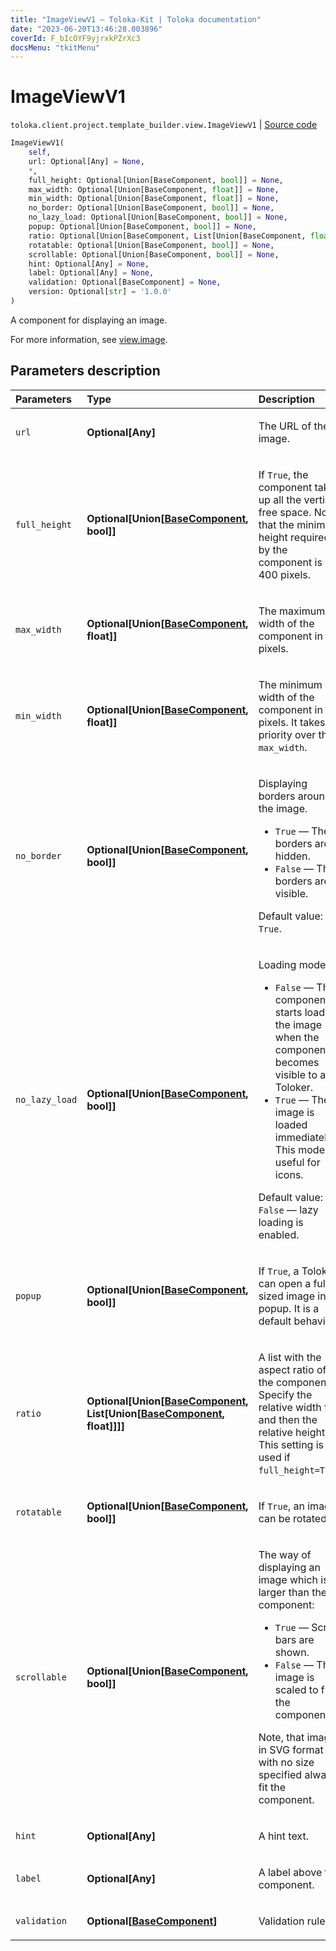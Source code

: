 ```yaml
---
title: "ImageViewV1 — Toloka-Kit | Toloka documentation"
date: "2023-06-20T13:46:28.003896"
coverId: F_bIcOYF9yjrxkPZrXc3
docsMenu: "tkitMenu"
---
```


# ImageViewV1

`toloka.client.project.template_builder.view.ImageViewV1` | [Source code](https://github.com/Toloka/toloka-kit/blob/v1.2.0/src/client/project/template_builder/view.py#L221)

```python
ImageViewV1(
    self,
    url: Optional[Any] = None,
    *,
    full_height: Optional[Union[BaseComponent, bool]] = None,
    max_width: Optional[Union[BaseComponent, float]] = None,
    min_width: Optional[Union[BaseComponent, float]] = None,
    no_border: Optional[Union[BaseComponent, bool]] = None,
    no_lazy_load: Optional[Union[BaseComponent, bool]] = None,
    popup: Optional[Union[BaseComponent, bool]] = None,
    ratio: Optional[Union[BaseComponent, List[Union[BaseComponent, float]]]] = None,
    rotatable: Optional[Union[BaseComponent, bool]] = None,
    scrollable: Optional[Union[BaseComponent, bool]] = None,
    hint: Optional[Any] = None,
    label: Optional[Any] = None,
    validation: Optional[BaseComponent] = None,
    version: Optional[str] = '1.0.0'
)
```

A component for displaying an image.

For more information, see [view.image](/docs/template-builder/reference/view.image).

## Parameters description

| Parameters | Type | Description |
| :----------| :----| :-----------|
`url`|**Optional\[Any\]**|<p>The URL of the image.</p>
`full_height`|**Optional\[Union\[[BaseComponent](/docs/toloka-kit/reference/toloka.client.project.template_builder.base.BaseComponent), bool\]\]**|<p>If `True`, the component takes up all the vertical free space. Note, that the minimum height required by the component is 400 pixels.</p>
`max_width`|**Optional\[Union\[[BaseComponent](/docs/toloka-kit/reference/toloka.client.project.template_builder.base.BaseComponent), float\]\]**|<p>The maximum width of the component in pixels.</p>
`min_width`|**Optional\[Union\[[BaseComponent](/docs/toloka-kit/reference/toloka.client.project.template_builder.base.BaseComponent), float\]\]**|<p>The minimum width of the component in pixels. It takes priority over the `max_width`.</p>
`no_border`|**Optional\[Union\[[BaseComponent](/docs/toloka-kit/reference/toloka.client.project.template_builder.base.BaseComponent), bool\]\]**|<p>Displaying borders around the image.</p> <ul> <li>`True` — The borders are hidden.</li> <li>`False` — The borders are visible.</li> </ul> <p>Default value: `True`.</p>
`no_lazy_load`|**Optional\[Union\[[BaseComponent](/docs/toloka-kit/reference/toloka.client.project.template_builder.base.BaseComponent), bool\]\]**|<p>Loading mode:</p> <ul> <li>`False` — The component starts loading the image when the component becomes visible to a Toloker.</li> <li>`True` — The image is loaded immediately. This mode is useful for icons.</li> </ul> <p>Default value: `False` — lazy loading is enabled.</p>
`popup`|**Optional\[Union\[[BaseComponent](/docs/toloka-kit/reference/toloka.client.project.template_builder.base.BaseComponent), bool\]\]**|<p>If `True`, a Toloker can open a full sized image in a popup. It is a default behavior.</p>
`ratio`|**Optional\[Union\[[BaseComponent](/docs/toloka-kit/reference/toloka.client.project.template_builder.base.BaseComponent), List\[Union\[[BaseComponent](/docs/toloka-kit/reference/toloka.client.project.template_builder.base.BaseComponent), float\]\]\]\]**|<p>A list with the aspect ratio of the component. Specify the relative width first and then the relative height. This setting is not used if `full_height=True`.</p>
`rotatable`|**Optional\[Union\[[BaseComponent](/docs/toloka-kit/reference/toloka.client.project.template_builder.base.BaseComponent), bool\]\]**|<p>If `True`, an image can be rotated.</p>
`scrollable`|**Optional\[Union\[[BaseComponent](/docs/toloka-kit/reference/toloka.client.project.template_builder.base.BaseComponent), bool\]\]**|<p>The way of displaying an image which is larger than the component:</p> <ul> <li>`True` — Scroll bars are shown.</li> <li>`False` — The image is scaled to fit the component.</li> </ul> <p>Note, that images in SVG format with no size specified always fit the component.</p>
`hint`|**Optional\[Any\]**|<p>A hint text.</p>
`label`|**Optional\[Any\]**|<p>A label above the component.</p>
`validation`|**Optional\[[BaseComponent](/docs/toloka-kit/reference/toloka.client.project.template_builder.base.BaseComponent)\]**|<p>Validation rules.</p>